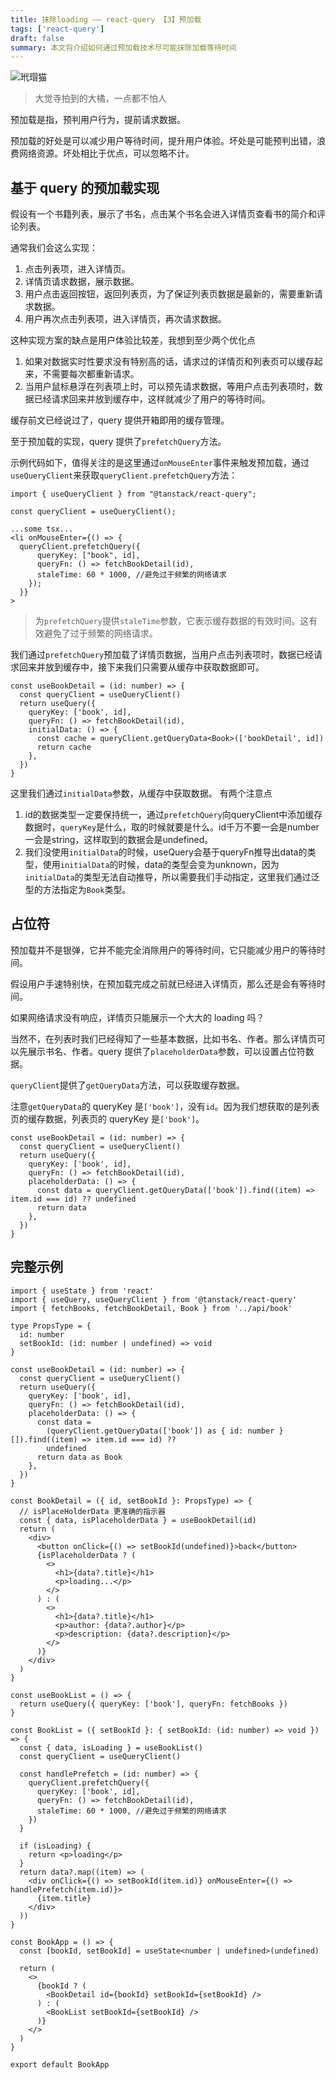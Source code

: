 ```yaml
---
title: 抹除loading —— react-query 【3】预加载
tags: ['react-query']
draft: false
summary: 本文将介绍如何通过预加载技术尽可能抹除加载等待时间
---
```


![玳瑁猫](https://phzdoc.oss-cn-beijing.aliyuncs.com/uPic/cat.png)

> 大觉寺拍到的大橘，一点都不怕人

预加载是指，预判用户行为，提前请求数据。

预加载的好处是可以减少用户等待时间，提升用户体验。坏处是可能预判出错，浪费网络资源。坏处相比于优点，可以忽略不计。

## 基于 query 的预加载实现

假设有一个书籍列表，展示了书名，点击某个书名会进入详情页查看书的简介和评论列表。

通常我们会这么实现：

1. 点击列表项，进入详情页。
2. 详情页请求数据，展示数据。
3. 用户点击返回按钮，返回列表页，为了保证列表页数据是最新的，需要重新请求数据。
4. 用户再次点击列表项，进入详情页，再次请求数据。

这种实现方案的缺点是用户体验比较差，我想到至少两个优化点

1. 如果对数据实时性要求没有特别高的话，请求过的详情页和列表页可以缓存起来，不需要每次都重新请求。
2. 当用户鼠标悬浮在列表项上时，可以预先请求数据，等用户点击列表项时，数据已经请求回来并放到缓存中，这样就减少了用户的等待时间。

缓存前文已经说过了，query 提供开箱即用的缓存管理。

至于预加载的实现，query 提供了`prefetchQuery`方法。

示例代码如下，值得关注的是这里通过`onMouseEnter`事件来触发预加载，通过`useQueryClient`来获取`queryClient.prefetchQuery`方法：

```tsx
import { useQueryClient } from "@tanstack/react-query";

const queryClient = useQueryClient();

...some tsx...
<li onMouseEnter={() => {
  queryClient.prefetchQuery({
      queryKey: ["book", id],
      queryFn: () => fetchBookDetail(id),
      staleTime: 60 * 1000, //避免过于频繁的网络请求
    });
  }}
>
```

> 为`prefetchQuery`提供`staleTime`参数，它表示缓存数据的有效时间。这有效避免了过于频繁的网络请求。

我们通过`prefetchQuery`预加载了详情页数据，当用户点击列表项时，数据已经请求回来并放到缓存中，接下来我们只需要从缓存中获取数据即可。

```tsx
const useBookDetail = (id: number) => {
  const queryClient = useQueryClient()
  return useQuery({
    queryKey: ['book', id],
    queryFn: () => fetchBookDetail(id),
    initialData: () => {
      const cache = queryClient.getQueryData<Book>(['bookDetail', id])
      return cache
    },
  })
}
```

这里我们通过`initialData`参数，从缓存中获取数据。
有两个注意点

1. id的数据类型一定要保持统一，通过`prefetchQuery`向queryClient中添加缓存数据时，`queryKey`是什么，取的时候就要是什么。id千万不要一会是number一会是string，这样取到的数据会是undefined。
2. 我们没使用`initialData`的时候，useQuery会基于queryFn推导出data的类型，使用`initialData`的时候，data的类型会变为unknown，因为`initialData`的类型无法自动推导，所以需要我们手动指定，这里我们通过泛型的方法指定为`Book`类型。

## 占位符

预加载并不是银弹，它并不能完全消除用户的等待时间，它只能减少用户的等待时间。

假设用户手速特别快，在预加载完成之前就已经进入详情页，那么还是会有等待时间。

如果网络请求没有响应，详情页只能展示一个大大的 loading 吗？

当然不，在列表时我们已经得知了一些基本数据，比如书名、作者。那么详情页可以先展示书名、作者。query 提供了`placeholderData`参数，可以设置占位符数据。

`queryClient`提供了`getQueryData`方法，可以获取缓存数据。

注意`getQueryData`的 queryKey 是`['book']`，没有`id`。因为我们想获取的是列表页的缓存数据，列表页的 queryKey 是`['book']`。

```tsx
const useBookDetail = (id: number) => {
  const queryClient = useQueryClient()
  return useQuery({
    queryKey: ['book', id],
    queryFn: () => fetchBookDetail(id),
    placeholderData: () => {
      const data = queryClient.getQueryData(['book']).find((item) => item.id === id) ?? undefined
      return data
    },
  })
}
```

## 完整示例

```tsx
import { useState } from 'react'
import { useQuery, useQueryClient } from '@tanstack/react-query'
import { fetchBooks, fetchBookDetail, Book } from '../api/book'

type PropsType = {
  id: number
  setBookId: (id: number | undefined) => void
}

const useBookDetail = (id: number) => {
  const queryClient = useQueryClient()
  return useQuery({
    queryKey: ['book', id],
    queryFn: () => fetchBookDetail(id),
    placeholderData: () => {
      const data =
        (queryClient.getQueryData(['book']) as { id: number }[]).find((item) => item.id === id) ??
        undefined
      return data as Book
    },
  })
}

const BookDetail = ({ id, setBookId }: PropsType) => {
  // isPlaceHolderData 更准确的指示器
  const { data, isPlaceholderData } = useBookDetail(id)
  return (
    <div>
      <button onClick={() => setBookId(undefined)}>back</button>
      {isPlaceholderData ? (
        <>
          <h1>{data?.title}</h1>
          <p>loading...</p>
        </>
      ) : (
        <>
          <h1>{data?.title}</h1>
          <p>author: {data?.author}</p>
          <p>description: {data?.description}</p>
        </>
      )}
    </div>
  )
}

const useBookList = () => {
  return useQuery({ queryKey: ['book'], queryFn: fetchBooks })
}

const BookList = ({ setBookId }: { setBookId: (id: number) => void }) => {
  const { data, isLoading } = useBookList()
  const queryClient = useQueryClient()

  const handlePrefetch = (id: number) => {
    queryClient.prefetchQuery({
      queryKey: ['book', id],
      queryFn: () => fetchBookDetail(id),
      staleTime: 60 * 1000, //避免过于频繁的网络请求
    })
  }

  if (isLoading) {
    return <p>loading</p>
  }
  return data?.map((item) => (
    <div onClick={() => setBookId(item.id)} onMouseEnter={() => handlePrefetch(item.id)}>
      {item.title}
    </div>
  ))
}

const BookApp = () => {
  const [bookId, setBookId] = useState<number | undefined>(undefined)

  return (
    <>
      {bookId ? (
        <BookDetail id={bookId} setBookId={setBookId} />
      ) : (
        <BookList setBookId={setBookId} />
      )}
    </>
  )
}

export default BookApp
```
